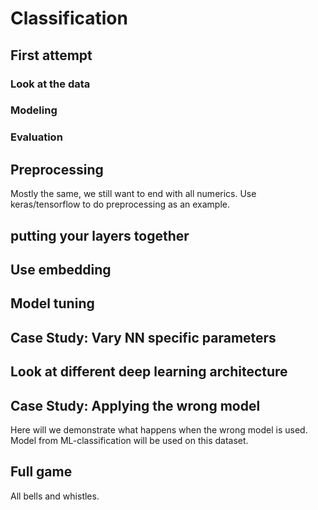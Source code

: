 # Classification {#dlclassification}

## First attempt

### Look at the data

### Modeling

### Evaluation

## Preprocessing

Mostly the same, we still want to end with all numerics. 
Use keras/tensorflow to do preprocessing as an example.

## putting your layers together

## Use embedding

## Model tuning

## Case Study: Vary NN specific parameters

## Look at different deep learning architecture

## Case Study: Applying the wrong model

Here will we demonstrate what happens when the wrong model is used.
Model from ML-classification will be used on this dataset.

## Full game

All bells and whistles.